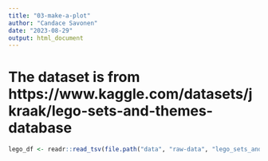 ```yaml
---
title: "03-make-a-plot"
author: "Candace Savonen"
date: "2023-08-29"
output: html_document
---
```



# The dataset is from https://www.kaggle.com/datasets/jkraak/lego-sets-and-themes-database

```r
lego_df <- readr::read_tsv(file.path("data", "raw-data", "lego_sets_and_themes.csv"))
```
